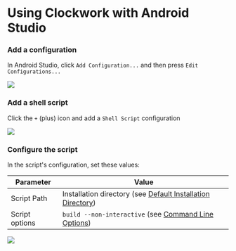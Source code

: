 
# Using Clockwork with Android Studio

<Steps>

### Add a configuration

In Android Studio, click `Add Configuration...` and then press `Edit Configurations...`

![](/android-studio/add_config.png)

### Add a shell script

Click the `+` (plus) icon and add a `Shell Script` configuration

![](/android-studio/add_script.png)

### Configure the script

In the script's configuration, set these values:

| Parameter      | Value                                                                                              |
| -------------- | -------------------------------------------------------------------------------------------------- |
| Script Path    | Installation directory (see [Default Installation Directory](/install#default-download-locations)) |
| Script options | `build --non-interactive` (see [Command Line Options](/guides/creating#command-line-options))      |

![](/android-studio/config.png)

</Steps>
